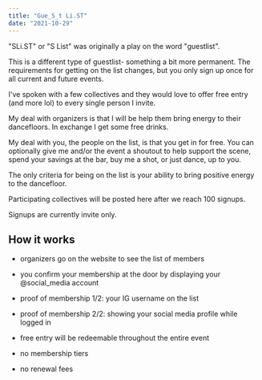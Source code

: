 ```yaml
---
title: "Gue_S_t Li.ST"
date: "2021-10-29"
---
```


"SLi.ST" or "S List" was originally a play on the word "guestlist".

This is a different type of guestlist- something a bit more permanent. The requirements for getting on the list changes, but you only sign up once for all current and future events.

I've spoken with a few collectives and they would love to offer free entry (and more lol) to every single person I invite.

My deal with organizers is that I will be help them bring energy to their dancefloors. In exchange I get some free drinks.

My deal with you, the people on the list, is that you get in for free. You can optionally give me and/or the event a shoutout to help support the scene, spend your savings at the bar, buy me a shot, or just dance, up to you.

The only criteria for being on the list is your ability to bring positive energy to the dancefloor.

Participating collectives will be posted here after we reach 100 signups.

Signups are currently invite only.

## How it works

- organizers go on the website to see the list of members
- you confirm your membership at the door by displaying your @social_media account

- proof of membership 1/2: your IG username on the list
- proof of membership 2/2: showing your social media profile while logged in

- free entry will be redeemable throughout the entire event
- no membership tiers
- no renewal fees
